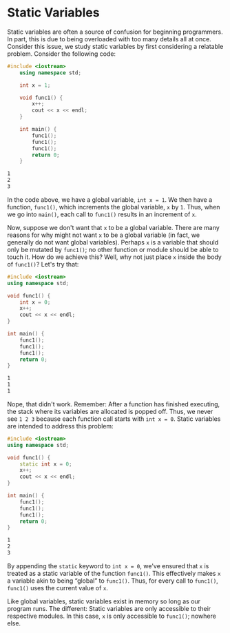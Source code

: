 # Static Variables

Static variables are often a source of confusion for beginning programmers.
In part, this is due to being overloaded with too many details all at once.
Consider this issue, we study static variables by first considering a
relatable problem. Consider the following code:

```cpp
#include <iostream>
	using namespace std;

	int x = 1;

	void func1() {
		x++;
		cout << x << endl;
	}

	int main() {
		func1();
		func1();
		func1();
		return 0;
	}
```

```bash
1
2
3
```

In the code above, we have a global variable, `int x = 1`. We then have a
function, `func1()`, which increments the global variable, `x` by `1`.
Thus, when we go into `main()`, each call to `func1()` results in an
increment of `x`.

Now, suppose we don't want that `x` to be a global variable. There are many
reasons for why might not want `x` to be a global variable (in fact, we
generally do not want global variables). Perhaps `x` is a variable that
should only be mutated by `func1()`; no other function or module should be
able to touch it. How do we achieve this? Well, why not just place `x`
inside the body of `func1()`? Let's try that:

```cpp
#include <iostream>
using namespace std;

void func1() {
	int x = 0;
	x++;
	cout << x << endl;
}

int main() {
	func1();
	func1();
	func1();
	return 0;
}
```

```bash
1
1
1
```

Nope, that didn't work. Remember: After a function has finished executing,
the stack where its variables are allocated is popped off. Thus, we never
see `1 2 3` because each function call starts with `int x = 0`. Static
variables are intended to address this problem:

```cpp
#include <iostream>
using namespace std;

void func1() {
	static int x = 0;
	x++;
	cout << x << endl;
}

int main() {
	func1();
	func1();
	func1();
	return 0;
}
```

```bash
1
2
3
```

By appending the `static` keyword to `int x = 0`, we've ensured that `x` is
treated as a static variable of the function `func1()`. This effectively
makes `x` a variable akin to being &#8220;global&#8221; to `func1()`. Thus,
for every call to `func1()`, `func1()` uses the current value of `x`.

Like global variables, static variables exist in memory so long as our
program runs. The different: Static variables are only accessible to their
respective modules. In this case, `x` is only accessible to `func1()`;
nowhere else.
